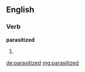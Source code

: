 ==English==

===Verb===
'''parasitized'''

# {{past of|parasitize}}

[[de:parasitized]]
[[mg:parasitized]]